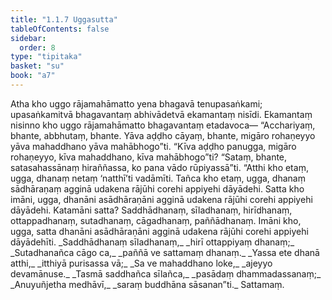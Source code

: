 ```yaml
---
title: "1.1.7 Uggasutta"
tableOfContents: false
sidebar:
  order: 8
type: "tipitaka"
basket: "su"
book: "a7"
---
```



<DynamicBreadcrumb />

<Division number="7" book="a7">

<Paragraph number="43" book="a7">
Atha kho uggo rājamahāmatto yena bhagavā tenupasaṅkami; upasaṅkamitvā bhagavantaṃ abhivādetvā ekamantaṃ nisīdi. Ekamantaṃ nisinno kho uggo rājamahāmatto bhagavantaṃ etadavoca—
</Paragraph>

<Paragraph number="44" book="a7">
“Acchariyaṃ, bhante, abbhutaṃ, bhante. Yāva aḍḍho cāyaṃ, bhante, migāro rohaṇeyyo yāva mahaddhano yāva mahābhogo”ti. “Kīva aḍḍho panugga, migāro rohaṇeyyo, kīva mahaddhano, kīva mahābhogo”ti? “Sataṃ, bhante, satasahassānaṃ hiraññassa, ko pana vādo rūpiyassā”ti. “Atthi kho etaṃ, ugga, dhanaṃ netaṃ ‘natthī’ti vadāmīti. Tañca kho etaṃ, ugga, dhanaṃ sādhāraṇaṃ agginā udakena rājūhi corehi appiyehi dāyādehi. Satta kho imāni, ugga, dhanāni asādhāraṇāni agginā udakena rājūhi corehi appiyehi dāyādehi. Katamāni satta? Saddhādhanaṃ, sīladhanaṃ, hirīdhanaṃ, ottappadhanaṃ, sutadhanaṃ, cāgadhanaṃ, paññādhanaṃ. Imāni kho, ugga, satta dhanāni asādhāraṇāni agginā udakena rājūhi corehi appiyehi dāyādehīti.
</Paragraph>

<Paragraph number="45" type="verses" book="a7">
_Saddhādhanaṃ sīladhanaṃ,_  
_hirī ottappiyaṃ dhanaṃ;_  
_Sutadhanañca cāgo ca,_  
_paññā ve sattamaṃ dhanaṃ._  

</Paragraph>

<Paragraph number="46" type="verses" book="a7">
_Yassa ete dhanā atthi,_  
_itthiyā purisassa vā;_  
_Sa ve mahaddhano loke,_  
_ajeyyo devamānuse._  

</Paragraph>

<Paragraph number="47" type="verses" book="a7">
_Tasmā saddhañca sīlañca,_  
_pasādaṃ dhammadassanaṃ;_  
_Anuyuñjetha medhāvī,_  
_saraṃ buddhāna sāsanan”ti._  


</Paragraph>
</Division>

<Paragraph number="48" type="center" book="a7">
Sattamaṃ.
</Paragraph>